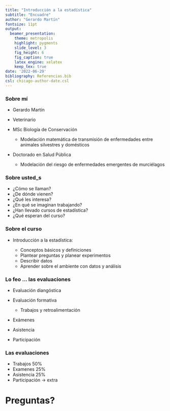 ```yaml
---
title: "Introducción a la estadística"
subtitle: "Encuadre"
author: "Gerardo Martín"
fontsize: 11pt
output:
  beamer_presentation:
    theme: metropolis
    highlight: pygments
    slide_level: 3
    fig_height: 6
    fig_caption: true
    latex_engine: xelatex
    keep_tex: true
date: '2022-06-29'
bibliography: Referencias.bib
csl: chicago-author-date.csl
---
```


### Sobre mí

- Gerardo Martín

- Veterinario

- MSc Biología de Conservación

    - Modelación matemática de transmisión de enfermedades entre animales silvestres y domésticos

- Doctorado en Salud Pública

    - Modelación del riesgo de enfermedades emergentes de murciélagos

### Sobre usted_s

- ¿Cómo se llaman?
- ¿De dónde vienen?
- ¿Qué les interesa?
- ¿En qué se imaginan trabajando?
- ¿Han llevado cursos de estadística?
- ¿Qué esperan del curso?

### Sobre el curso

- Introducción a la estadística:

    - Conceptos básicos y definiciones
    - Plantear preguntas y planear experimentos
    - Describir datos
    - Aprender sobre el ambiente con datos y análisis

### Lo feo ... las evaluaciones

- Evaluación diangóstica
- Evaluación formativa

    - Trabajos y retroalimentación
- Exámenes
- Asistencia
- Participación

### Las evaluaciones

- Trabajos 50%
- Examenes 25%
- Asistencia 25%
- Participación $\rightarrow$ extra

# Preguntas?
